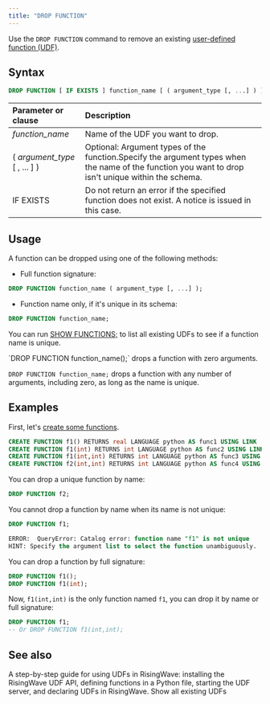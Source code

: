 ```yaml
---
title: "DROP FUNCTION"
---
```


Use the `DROP FUNCTION` command to remove an existing [user-defined function (UDF)](/docs/current/user-defined-functions/).

## Syntax

```sql
DROP FUNCTION [ IF EXISTS ] function_name [ ( argument_type [, ...] ) ] ;
```

| Parameter or clause              | Description                                                                                                                                        |
| :------------------------------- | :------------------------------------------------------------------------------------------------------------------------------------------------- |
| _function\_name_                 | Name of the UDF you want to drop.                                                                                                                  |
| ( _argument\_type_ \[ , ... \] ) | Optional: Argument types of the function.Specify the argument types when the name of the function you want to drop isn't unique within the schema. |
| IF EXISTS                        | Do not return an error if the specified function does not exist. A notice is issued in this case.                                                  |

## Usage

A function can be dropped using one of the following methods:

* Full function signature:
```sql
DROP FUNCTION function_name ( argument_type [, ...] );
```
* Function name only, if it's unique in its schema:
```sql
DROP FUNCTION function_name;
```
You can run [SHOW FUNCTIONS;](/docs/current/sql-show-functions/) to list all existing UDFs to see if a function name is unique.

<Tip>
`DROP FUNCTION function_name();` drops a function with zero arguments.

`DROP FUNCTION function_name;` drops a function with any number of arguments, including zero, as long as the name is unique.
</Tip>

## Examples

First, let's [create some functions](/docs/current/sql-create-function/).

```sql
CREATE FUNCTION f1() RETURNS real LANGUAGE python AS func1 USING LINK 'http://localhost:8815';
CREATE FUNCTION f1(int) RETURNS int LANGUAGE python AS func2 USING LINK 'http://localhost:8815';
CREATE FUNCTION f1(int,int) RETURNS int LANGUAGE python AS func3 USING LINK 'http://localhost:8815';
CREATE FUNCTION f2(int,int) RETURNS int LANGUAGE python AS func4 USING LINK 'http://localhost:8815';
```

You can drop a unique function by name:

```sql
DROP FUNCTION f2;
```

You cannot drop a function by name when its name is not unique:

```sql
DROP FUNCTION f1;
```

```sql
ERROR:  QueryError: Catalog error: function name "f1" is not unique
HINT: Specify the argument list to select the function unambiguously.
```

You can drop a function by full signature:

```sql
DROP FUNCTION f1();
DROP FUNCTION f1(int);
```

Now, `f1(int,int)` is the only function named `f1`, you can drop it by name or full signature:

```sql
DROP FUNCTION f1;
-- Or DROP FUNCTION f1(int,int);
```

## See also

<CardGroup>
  <Card
    title="User-defined functions"
    icon="code"
    iconType="solid"
    href="/docs/current/user-defined-functions/"
  >
    A step-by-step guide for using UDFs in RisingWave: installing the RisingWave UDF API, defining functions in a Python file, starting the UDF server, and declaring UDFs in RisingWave.
  </Card>
  <Card
    title="SHOW FUNCTIONS"
    icon="list"
    iconType="solid"
    href="/docs/current/sql-show-functions/"
  >
    Show all existing UDFs
  </Card>
</CardGroup>
